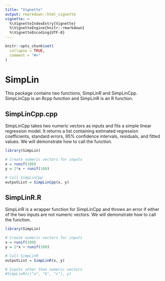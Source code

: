 ```yaml
---
title: "Vignette"
output: rmarkdown::html_vignette
vignette: >
  %\VignetteIndexEntry{Vignette}
  %\VignetteEngine{knitr::rmarkdown}
  %\VignetteEncoding{UTF-8}
---
```



```r
knitr::opts_chunk$set(
  collapse = TRUE,
  comment = "#>"
)
```

# SimpLin

This package contains two functions, SimpLinR and SimpLinCpp. SimpLinCpp is an Rcpp function and SimpLinR is an R function.

## SimpLinCpp.cpp

SimpLinCpp takes two numeric vectors as inputs and fits a simple linear regression model. It returns a list containing estimated regression coefficients, standard errors, 95% confidence intervals, residuals, and fitted values. We will demonstrate how to call the function.

```r
library(SimpLin)

# Create numeric vectors for inputs
x = runif(100)
y = 2*x + runif(100)

# Call SimpLinCpp
outputList = SimpLinCpp(x, y)
```

## SimpLinR.R

SimpLinR is a wrapper function for SimpLinCpp and throws an error if either of the two inputs are not numeric vectors. We will demonstrate how to call the function.

```r
library(SimpLin)

# Create numeric vectors for inputs
x = runif(100)
y = 2*x + runif(100)

# Call SimpLinR
outputList = SimpLinR(x, y)

# Inputs other than numeric vectors
#SimpLinR(c("a", "b", "c"), y)
```
